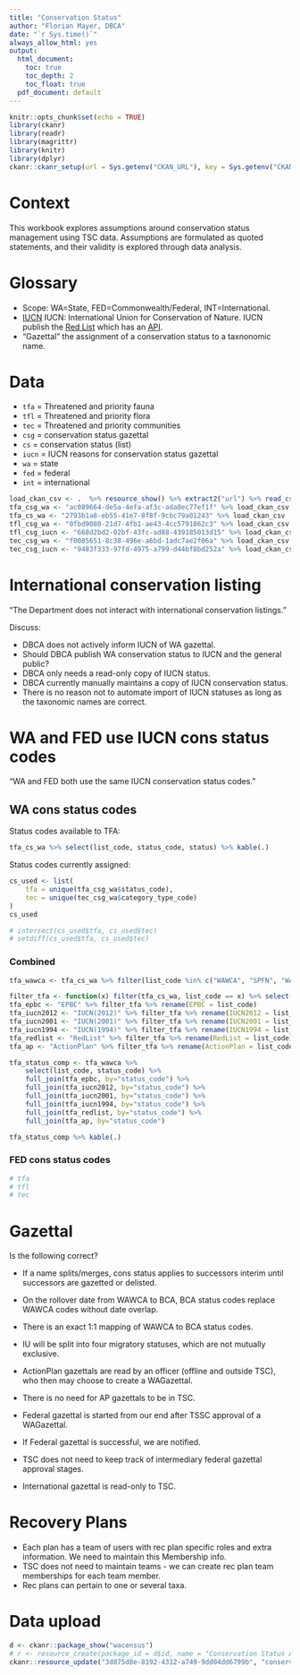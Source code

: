 ```yaml
---
title: "Conservation Status"
author: "Florian Mayer, DBCA"
date: "`r Sys.time()`"
always_allow_html: yes
output:
  html_document:
    toc: true
    toc_depth: 2
    toc_float: true
  pdf_document: default
---
```


```r
knitr::opts_chunk$set(echo = TRUE)
library(ckanr)
library(readr)
library(magrittr)
library(knitr)
library(dplyr)
ckanr::ckanr_setup(url = Sys.getenv("CKAN_URL"), key = Sys.getenv("CKAN_API_KEY"))
```

# Context
This workbook explores assumptions around conservation status management using TSC data.
Assumptions are formulated as quoted statements, and their validity is explored through data analysis.

# Glossary
* Scope: WA=State, FED=Commonwealth/Federal, INT=International.
* [IUCN](https://www.iucn.org/) IUCN: International Union for Conservation of Nature. 
  IUCN publish the [Red List](http://www.iucnredlist.org/) which has an 
  [API](http://apiv3.iucnredlist.org/).
* "Gazettal" the assignment of a conservation status to a taxnonomic name.

# Data
* `tfa` = Threatened and priority fauna
* `tfl` = Threatened and priority flora
* `tec` = Threatened and priority communities
* `csg` = conservation status gazettal
* `cs` = conservation status (list)
* `iucn` = IUCN reasons for conservation status gazettal
* `wa` = state
* `fed` = federal
* `int` = international

```r
load_ckan_csv <- .  %>% resource_show() %>% extract2("url") %>% read_csv()
tfa_csg_wa <- "ac089664-de5a-4efa-af3c-ada0ec77ef1f" %>% load_ckan_csv
tfa_cs_wa <- "2793b1a8-eb55-41e7-8f8f-9cbc79a01243" %>% load_ckan_csv
tfl_csg_wa <- "0fbd9080-21d7-4fb1-ae43-4cc5791862c3" %>% load_ckan_csv
tfl_csg_iucn <- "668d2bd2-02bf-43fc-ad88-439185013d15" %>% load_ckan_csv
tec_csg_wa <- "f0085651-8c38-496e-a6bd-1adc7ae2f06a" %>% load_ckan_csv
tec_csg_iucn <- "9483f333-97fd-4975-a799-d44bf8bd252a" %>% load_ckan_csv
```

# International conservation listing
"The Department does not interact with international conservation listings."

Discuss: 

* DBCA does not actively inform IUCN of WA gazettal.
* Should DBCA publish WA conservation status to IUCN and the general public?
* DBCA only needs a read-only copy of IUCN status.
* DBCA currently manually maintains a copy of IUCN conservation status.
* There is no reason not to automate import of IUCN statuses as long as the taxonomic names are correct.

# WA and FED use IUCN cons status codes
"WA and FED both use the same IUCN conservation status codes."

## WA cons status codes

Status codes available to TFA:

```r
tfa_cs_wa %>% select(list_code, status_code, status) %>% kable(.)
```

Status codes currently assigned:

```r
cs_used <- list(
    tfa = unique(tfa_csg_wa$status_code),
    tec = unique(tec_csg_wa$category_type_code)
)
cs_used

# intersect(cs_used$tfa, cs_used$tec)
# setdiff(cs_used$tfa, cs_used$tec)

```


### Combined

```r
tfa_wawca <- tfa_cs_wa %>% filter(list_code %in% c("WAWCA", "SPFN", "WAPF"))

filter_tfa <- function(x) filter(tfa_cs_wa, list_code == x) %>% select(list_code, status_code)
tfa_epbc <- "EPBC" %>% filter_tfa %>% rename(EPBC = list_code)
tfa_iucn2012 <- "IUCN(2012)" %>% filter_tfa %>% rename(IUCN2012 = list_code)
tfa_iucn2001 <- "IUCN(2001)" %>% filter_tfa %>% rename(IUCN2001 = list_code)
tfa_iucn1994 <- "IUCN(1994)" %>% filter_tfa %>% rename(IUCN1994 = list_code)
tfa_redlist <- "RedList" %>% filter_tfa %>% rename(RedList = list_code)
tfa_ap <- "ActionPlan" %>% filter_tfa %>% rename(ActionPlan = list_code)

tfa_status_comp <- tfa_wawca %>%
    select(list_code, status_code) %>%
    full_join(tfa_epbc, by="status_code") %>%
    full_join(tfa_iucn2012, by="status_code") %>%
    full_join(tfa_iucn2001, by="status_code") %>%
    full_join(tfa_iucn1994, by="status_code") %>%
    full_join(tfa_redlist, by="status_code") %>%
    full_join(tfa_ap, by="status_code") 

tfa_status_comp %>% kable(.)
```


### FED cons status codes
```r
# tfa
# tfl
# tec
```


# Gazettal

Is the following correct?

* If a name splits/merges, cons status applies to successors interim until successors are gazetted or delisted.
* On the rollover date from WAWCA to BCA, BCA status codes replace WAWCA codes without date overlap.
* There is an exact 1:1 mapping of WAWCA to BCA status codes.
* IU will be split into four migratory statuses, which are not mutually exclusive.
* ActionPlan gazettals are read by an officer (offline and outside TSC), who then may choose to create
  a WAGazettal.
* There is no need for AP gazettals to be in TSC.

* Federal gazettal is started from our end after TSSC approval of a WAGazettal.
* If Federal gazettal is successful, we are notified.
* TSC does not need to keep track of intermediary federal gazettal approval stages.

* International gazettal is read-only to TSC.

# Recovery Plans

* Each plan has a team of users with rec plan specific roles and extra information. We need to maintain this Membership info.
* TSC does not need to maintain teams - we can create rec plan team memberships for each team member.
* Rec plans can pertain to one or several taxa.

# Data upload
```r
d <- ckanr::package_show("wacensus")
# r <- resource_create(package_id = d$id, name = "Conservation Status Analysis", format = "HTML", upload = "conservation_status.html")
ckanr::resource_update("3d875d8e-8192-4312-a749-9dd04dd6799b", "conservation_status.html")
```
